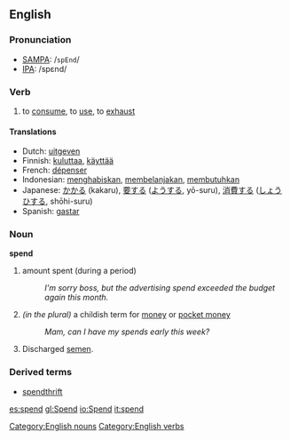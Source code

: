 ==English==

=== Pronunciation ===
*[[w:SAMPA|SAMPA]]: /<tt>spEnd</tt>/
*[[w:IPA|IPA]]: /spεnd/

=== Verb ===
{{en-infl-irreg|spend|spends|spending|spent|spent}}
# to [[consume]], to [[use]], to [[exhaust]]

==== Translations ====
*Dutch: [[uitgeven]]
*Finnish: [[kuluttaa]], [[käyttää]]
*French: [[dépenser]]
*Indonesian: [[habis|menghabiskan]], [[belanja|membelanjakan]], [[butuh|membutuhkan]]
*Japanese: [[かかる]] (kakaru), [[要]]する ([[よう]]する, yō-suru), [[消費]]する ([[しょうひ]]する, shōhi-suru)
*Spanish: [[gastar]]

===Noun===
'''spend'''

# amount spent (during a period)
#:''I'm sorry boss, but the advertising spend exceeded the budget again this month.''
# ''(in the plural)'' a childish term for [[money]] or [[pocket money]]
#:''Mam, can I have my spends early this week?''
# Discharged [[semen]].

===Derived terms===
*[[spendthrift]]

[[Category:English nouns]]
[[Category:English verbs]]

[[es:spend]]
[[gl:Spend]]
[[io:Spend]]
[[it:spend]]